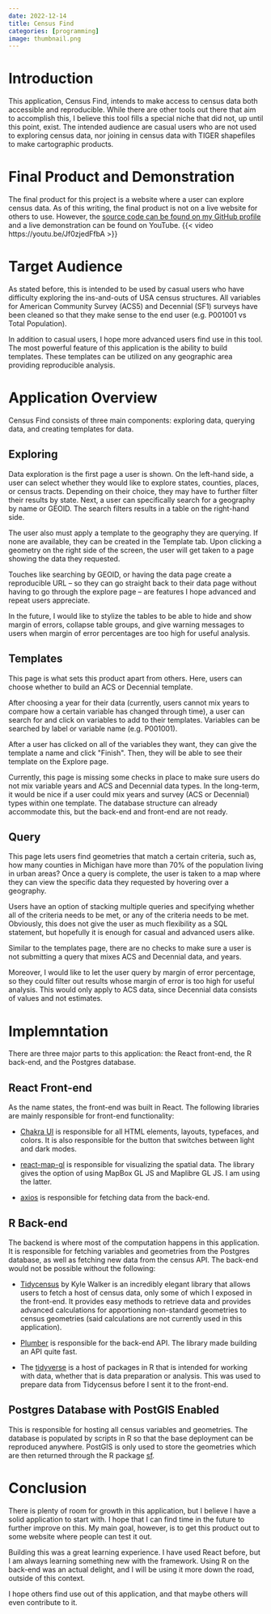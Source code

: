 ```yaml
---
date: 2022-12-14
title: Census Find
categories: [programming]
image: thumbnail.png
---
```


# Introduction

This application, Census Find, intends to make access to census data
both accessible and reproducible. While there are other tools out there
that aim to accomplish this, I believe this tool fills a special niche
that did not, up until this point, exist. The intended audience are
casual users who are not used to exploring census data, nor joining in
census data with TIGER shapefiles to make cartographic products.

# Final Product and Demonstration

The final product for this project is a website where a user can explore
census data. As of this writing, the final product is not on a live
website for others to use. However, the [[source code can be found on my
GitHub profile]{.ul}](https://github.com/freestok/census-find) and a live demonstration can be found on YouTube.
{{< video https://youtu.be/Jf0zjedFfbA >}}

# Target Audience

As stated before, this is intended to be used by casual users who have
difficulty exploring the ins-and-outs of USA census structures. All
variables for American Community Survey (ACS5) and Decennial (SF1)
surveys have been cleaned so that they make sense to the end user (e.g.
P001001 vs Total Population).

In addition to casual users, I hope more advanced users find use in this
tool. The most powerful feature of this application is the ability to
build templates. These templates can be utilized on any geographic area
providing reproducible analysis.

# Application Overview

Census Find consists of three main components: exploring data, querying
data, and creating templates for data.

## Exploring

Data exploration is the first page a user is shown. On the left-hand
side, a user can select whether they would like to explore states,
counties, places, or census tracts. Depending on their choice, they may
have to further filter their results by state. Next, a user can
specifically search for a geography by name or GEOID. The search filters
results in a table on the right-hand side.

The user also must apply a template to the geography they are querying.
If none are available, they can be created in the Template tab. Upon
clicking a geometry on the right side of the screen, the user will get
taken to a page showing the data they requested.

Touches like searching by GEOID, or having the data page create a
reproducible URL -- so they can go straight back to their data page
without having to go through the explore page -- are features I hope
advanced and repeat users appreciate.

In the future, I would like to stylize the tables to be able to hide and
show margin of errors, collapse table groups, and give warning messages
to users when margin of error percentages are too high for useful
analysis.

## Templates

This page is what sets this product apart from others. Here, users can
choose whether to build an ACS or Decennial template.

After choosing a year for their data (currently, users cannot mix years
to compare how a certain variable has changed through time), a user can
search for and click on variables to add to their templates. Variables
can be searched by label or variable name (e.g. P001001).

After a user has clicked on all of the variables they want, they can
give the template a name and click \"Finish\". Then, they will be able
to see their template on the Explore page.

Currently, this page is missing some checks in place to make sure users
do not mix variable years and ACS and Decennial data types. In the
long-term, it would be nice if a user could mix years and survey (ACS or
Decennial) types within one template. The database structure can already
accommodate this, but the back-end and front-end are not ready.

## Query

This page lets users find geometries that match a certain criteria, such
as, how many counties in Michigan have more than 70% of the population
living in urban areas? Once a query is complete, the user is taken to a
map where they can view the specific data they requested by hovering
over a geography.

Users have an option of stacking multiple queries and specifying whether
all of the criteria needs to be met, or any of the criteria needs to be
met. Obviously, this does not give the user as much flexibility as a SQL
statement, but hopefully it is enough for casual and advanced users
alike.

Similar to the templates page, there are no checks to make sure a user
is not submitting a query that mixes ACS and Decennial data, and years.

Moreover, I would like to let the user query by margin of error
percentage, so they could filter out results whose margin of error is
too high for useful analysis. This would only apply to ACS data, since
Decennial data consists of values and not estimates.

# Implemntation

There are three major parts to this application: the React front-end,
the R back-end, and the Postgres database.

## React Front-end

As the name states, the front-end was built in React. The following
libraries are mainly responsible for front-end functionality:

-   [[Chakra UI]{.ul}](https://chakra-ui.com/) is responsible for all
    HTML elements, layouts, typefaces, and colors. It is also
    responsible for the button that switches between light and dark
    modes.

-   [[react-map-gl]{.ul}](https://visgl.github.io/react-map-gl/) is
    responsible for visualizing the spatial data. The library gives
    the option of using MapBox GL JS and Maplibre GL JS. I am using
    the latter.

-   [[axios]{.ul}](https://axios-http.com/) is responsible for fetching
    data from the back-end.

## R Back-end

The backend is where most of the computation happens in this
application. It is responsible for fetching variables and geometries
from the Postgres database, as well as fetching new data from the census
API. The back-end would not be possible without the following:

-   [[Tidycensus]{.ul}](https://walker-data.com/tidycensus/) by Kyle
    Walker is an incredibly elegant library that allows users to fetch
    a host of census data, only some of which I exposed in the
    front-end. It provides easy methods to retrieve data and provides
    advanced calculations for apportioning non-standard geometries to
    census geometries (said calculations are not currently used in
    this application).

-   [[Plumber]{.ul}](https://www.rplumber.io/) is responsible for the
    back-end API. The library made building an API quite fast.

-   The [[tidyverse]{.ul}](https://www.tidyverse.org/) is a host of
    packages in R that is intended for working with data, whether that
    is data preparation or analysis. This was used to prepare data
    from Tidycensus before I sent it to the front-end.

## Postgres Database with PostGIS Enabled

This is responsible for hosting all census variables and geometries. The
database is populated by scripts in R so that the base deployment can be
reproduced anywhere. PostGIS is only used to store the geometries which
are then returned through the R package
[[sf]{.ul}](https://r-spatial.github.io/sf/).

# Conclusion

There is plenty of room for growth in this application, but I believe I
have a solid application to start with. I hope that I can find time in
the future to further improve on this. My main goal, however, is to get
this product out to some website where people can test it out.

Building this was a great learning experience. I have used React before,
but I am always learning something new with the framework. Using R on
the back-end was an actual delight, and I will be using it more down the
road, outside of this context.

I hope others find use out of this application, and that maybe others
will even contribute to it.

